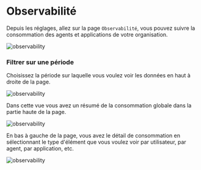 # Observabilité

Depuis les réglages, allez sur la page `Observabilité`, vous pouvez suivre la consommation des agents et applications de votre organisation.

![observability](@public/settings/observability.png)


### Filtrer sur une période

Choisissez la période sur laquelle vous voulez voir les données en haut à droite de la page.

![observability](@public/settings/observability-date.png)

Dans cette vue vous avez un résumé de la consommation globale dans la partie haute de la page. 

![observability](@public/settings/kpi-global.png)

En bas à gauche de la page, vous avez le détail de consommation en sélectionnant le type d'élément que vous voulez voir par utilisateur, par agent, par application, etc.

![observability](@public/settings/kpi-users.png)
